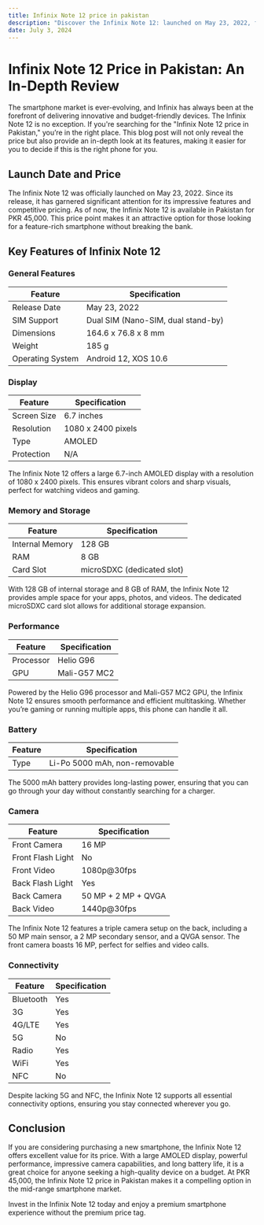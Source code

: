 ```yaml
---
title: Infinix Note 12 price in pakistan
description: "Discover the Infinix Note 12: launched on May 23, 2022, featuring a 6.7-inch AMOLED display, Helio G96 processor, 50 MP triple camera, 128 GB storage, 8 GB RAM, and 5000 mAh battery for 45,000 PKR."
date: July 3, 2024
---
```


# Infinix Note 12 Price in Pakistan: An In-Depth Review

The smartphone market is ever-evolving, and Infinix has always been at the forefront of delivering innovative and budget-friendly devices. The Infinix Note 12 is no exception. If you're searching for the "Infinix Note 12 price in Pakistan," you’re in the right place. This blog post will not only reveal the price but also provide an in-depth look at its features, making it easier for you to decide if this is the right phone for you.

## Launch Date and Price

The Infinix Note 12 was officially launched on May 23, 2022. Since its release, it has garnered significant attention for its impressive features and competitive pricing. As of now, the Infinix Note 12 is available in Pakistan for PKR 45,000. This price point makes it an attractive option for those looking for a feature-rich smartphone without breaking the bank.

## Key Features of Infinix Note 12

### General Features

| Feature          | Specification                           |
| ---------------- | --------------------------------------- |
| Release Date     | May 23, 2022                            |
| SIM Support      | Dual SIM (Nano-SIM, dual stand-by)      |
| Dimensions       | 164.6 x 76.8 x 8 mm                     |
| Weight           | 185 g                                   |
| Operating System | Android 12, XOS 10.6                    |

### Display

| Feature        | Specification            |
| -------------- | ------------------------ |
| Screen Size    | 6.7 inches               |
| Resolution     | 1080 x 2400 pixels       |
| Type           | AMOLED                   |
| Protection     | N/A                      |

The Infinix Note 12 offers a large 6.7-inch AMOLED display with a resolution of 1080 x 2400 pixels. This ensures vibrant colors and sharp visuals, perfect for watching videos and gaming.

### Memory and Storage

| Feature         | Specification                         |
| --------------- | ------------------------------------- |
| Internal Memory | 128 GB                                |
| RAM             | 8 GB                                  |
| Card Slot       | microSDXC (dedicated slot)            |

With 128 GB of internal storage and 8 GB of RAM, the Infinix Note 12 provides ample space for your apps, photos, and videos. The dedicated microSDXC card slot allows for additional storage expansion.

### Performance

| Feature   | Specification        |
| --------- | -------------------- |
| Processor | Helio G96            |
| GPU       | Mali-G57 MC2         |

Powered by the Helio G96 processor and Mali-G57 MC2 GPU, the Infinix Note 12 ensures smooth performance and efficient multitasking. Whether you’re gaming or running multiple apps, this phone can handle it all.

### Battery

| Feature   | Specification                 |
| --------- | ----------------------------- |
| Type      | Li-Po 5000 mAh, non-removable |

The 5000 mAh battery provides long-lasting power, ensuring that you can go through your day without constantly searching for a charger.

### Camera

| Feature            | Specification                 |
| ------------------ | ----------------------------- |
| Front Camera       | 16 MP                         |
| Front Flash Light  | No                            |
| Front Video        | 1080p@30fps                   |
| Back Flash Light   | Yes                           |
| Back Camera        | 50 MP + 2 MP + QVGA           |
| Back Video         | 1440p@30fps                   |

The Infinix Note 12 features a triple camera setup on the back, including a 50 MP main sensor, a 2 MP secondary sensor, and a QVGA sensor. The front camera boasts 16 MP, perfect for selfies and video calls.

### Connectivity

| Feature      | Specification  |
| ------------ | -------------- |
| Bluetooth    | Yes            |
| 3G           | Yes            |
| 4G/LTE       | Yes            |
| 5G           | No             |
| Radio        | Yes            |
| WiFi         | Yes            |
| NFC          | No             |

Despite lacking 5G and NFC, the Infinix Note 12 supports all essential connectivity options, ensuring you stay connected wherever you go.

## Conclusion

If you are considering purchasing a new smartphone, the Infinix Note 12 offers excellent value for its price. With a large AMOLED display, powerful performance, impressive camera capabilities, and long battery life, it is a great choice for anyone seeking a high-quality device on a budget. At PKR 45,000, the Infinix Note 12 price in Pakistan makes it a compelling option in the mid-range smartphone market.

Invest in the Infinix Note 12 today and enjoy a premium smartphone experience without the premium price tag.
